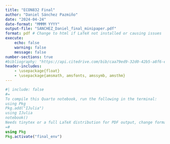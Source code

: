 ```yaml
---
title: "ECON832 Final"
author: "Daniel Sánchez Pazmiño"
date: "2024-04-24"
date-format: "MMMM YYYY"
output-file: "SANCHEZ_Daniel_final_minipaper.pdf"
format: pdf # Change to html if LaTeX not installed or causing issues
execute:
    echo: false
    warning: false
    message: false
number-sections: true
#bibliography: "https://api.citedrive.com/bib/caa79ed9-32d0-42b5-a8f6-e3f1d3549663/references.bib?x=eyJpZCI6ICJjYWE3OWVkOS0zMmQwLTQyYjUtYThmNi1lM2YxZDM1NDk2NjMiLCAidXNlciI6ICIxNzk4IiwgInNpZ25hdHVyZSI6ICI1MDdmYTJjNTFmNmY3NjBmZjY1ZTA3ODY2YzNhZjFiZGU1ODI3OGVmYTc5YmZhODJkODAxMGY1YmI2ZmVkMzA4In0=/bibliography.bib"
header-includes:
    - \usepackage{float}
    - \usepackage{amsmath, amsfonts, amssymb, amsthm}
---
```


```julia
#| include: false
#=
To compile this Quarto notebook, run the following in the terminal:
using Pkg
Pkg.add("IJulia")
using IJulia
notebook()
Needs tinytex or a full LaTeX distribution for PDF output, change format to html or docx if not available
=#
using Pkg
Pkg.activate("final_env")
```